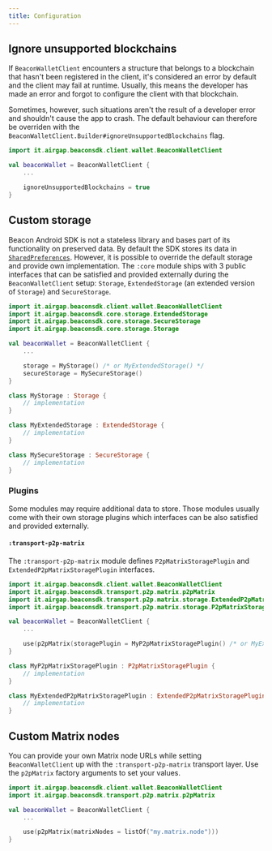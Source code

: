 ```yaml
---
title: Configuration
---
```



<TOCInline toc={toc} />

## Ignore unsupported blockchains

If `BeaconWalletClient` encounters a structure that belongs to a blockchain that hasn't been registered in the client, it's considered an error by default and the client may fail at runtime. Usually, this means the developer has made an error and forgot to configure the client with that blockchain.

Sometimes, however, such situations aren't the result of a developer error and shouldn't cause the app to crash. The default behaviour can therefore be overriden with the `BeaconWalletClient.Builder#ignoreUnsupportedBlockchains` flag.

```kotlin
import it.airgap.beaconsdk.client.wallet.BeaconWalletClient

val beaconWallet = BeaconWalletClient {
    ...

    ignoreUnsupportedBlockchains = true
}
```

## Custom storage

Beacon Android SDK is not a stateless library and bases part of its functionality on preserved data. By default the SDK stores its data in [`SharedPreferences`](https://developer.android.com/reference/android/content/SharedPreferences). However, it is possible to override the default storage and provide own implementation. The `:core` module ships with 3 public interfaces that can be satisfied and provided externally during the `BeaconWalletClient` setup: `Storage`, `ExtendedStorage` (an extended version of `Storage`) and `SecureStorage`.

```kotlin
import it.airgap.beaconsdk.client.wallet.BeaconWalletClient
import it.airgap.beaconsdk.core.storage.ExtendedStorage
import it.airgap.beaconsdk.core.storage.SecureStorage
import it.airgap.beaconsdk.core.storage.Storage

val beaconWallet = BeaconWalletClient {
    ...

    storage = MyStorage() /* or MyExtendedStorage() */
    secureStorage = MySecureStorage()
}

class MyStorage : Storage {
    // implementation
}

class MyExtendedStorage : ExtendedStorage {
    // implementation
}

class MySecureStorage : SecureStorage {
    // implementation
}
```

### Plugins

Some modules may require additional data to store. Those modules usually come with their own storage plugins which interfaces can be also satisfied and provided externally.

#### `:transport-p2p-matrix`

The `:transport-p2p-matrix` module defines `P2pMatrixStoragePlugin` and `ExtendedP2pMatrixStoragePlugin` interfaces.

```kotlin
import it.airgap.beaconsdk.client.wallet.BeaconWalletClient
import it.airgap.beaconsdk.transport.p2p.matrix.p2pMatrix
import it.airgap.beaconsdk.transport.p2p.matrix.storage.ExtendedP2pMatrixStoragePlugin
import it.airgap.beaconsdk.transport.p2p.matrix.storage.P2pMatrixStoragePlugin

val beaconWallet = BeaconWalletClient {
    ...

    use(p2pMatrix(storagePlugin = MyP2pMatrixStoragePlugin() /* or MyExtendedP2pMatrixStoragePlugin() */))
}

class MyP2pMatrixStoragePlugin : P2pMatrixStoragePlugin {
    // implementation
}

class MyExtendedP2pMatrixStoragePlugin : ExtendedP2pMatrixStoragePlugin {
    // implementation
}
```

<!-- TODO: create separate docs for each module? -->

## Custom Matrix nodes

You can provide your own Matrix node URLs while setting `BeaconWalletClient` up with the `:transport-p2p-matrix` transport layer. Use the `p2pMatrix` factory arguments to set your values.

```kotlin
import it.airgap.beaconsdk.client.wallet.BeaconWalletClient
import it.airgap.beaconsdk.transport.p2p.matrix.p2pMatrix

val beaconWallet = BeaconWalletClient {
    ...

    use(p2pMatrix(matrixNodes = listOf("my.matrix.node")))
}
```

<!-- TODO: ## Custom HTTP client (once the default implementation is moved to a separate module, at this moment there is no advantage in providing own implementation) -->
